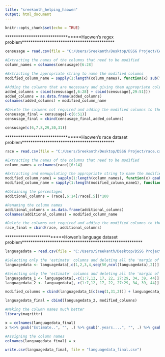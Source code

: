 ```yaml
---
title: "sreekanth_helping_haowen"
output: html_document
---
```


```r
knitr::opts_chunk$set(echo = TRUE)
```

**********************************Haowen's regex problem*******************************************
```r

censusage = read.csv(file = "C:/Users/Sreekanth/Desktop/DSSG Project/CensusAge.csv", na.strings = "")

#Extracting the names of the columns that need to be modified
column_names = colnames(censusage)[6:28]

#Extracting the appropriate string to name the modified columns
modified_column_name = sapply(1:length(column_names), function(x) sub(".*Male....", "", column_names[x]))

#Adding the columns that are necessary and giving them appropriate column names 
added_columns = cbind(censusage[,6:28] + cbind(censusage[,29:51]))
added_columns = as.data.frame(added_columns)
colnames(added_columns) = modified_column_name

#Delete the columns not required and adding the modified columns to the main censusage dataset
censusage_final = censusage[-c(6:51)]
censusage_final = cbind(censusage_final,added_columns)

```


```r
censusage[c(6,7,8,29,30,31)]
```
**********************************Haowen's race dataset problem*******************************************
```r
race = read.csv(file = "C:/Users/Sreekanth/Desktop/DSSG Project/race.csv", na.strings = "")

#Extracting the names of the columns that need to be modified
column_names = colnames(race)[6:14]

#Extracting and manupulating the appropriate string to name the modified columns
modified_column_name1 = sapply(1:length(column_names), function(x) gsub(".*Total....", "", column_names[x]))
modified_column_name = sapply(1:length(modified_column_name1), function(x) paste0("Perecentage ", modified_column_name1[x]))

#Obtaining the percentages
additional_columns = (race[,6:14]/race[,5])*100

#Renaming the column names
additional_columns = as.data.frame(additional_columns)
colnames(additional_columns) = modified_column_name

#Delete the columns not required and adding the modified columns to the main censusage dataset
race_final = cbind(race, additional_columns)
```


**************************Howen's language dataset problem********************************************************
```r
languagedata = read.csv(file = "C:/Users/Sreekanth/Desktop/DSSG Project/languagedata.csv", skip = 1, na.strings = "")

#Selecting only the 'estimate' columns and deleting all the 'margin of erro'r columns
languagedata <- languagedata[,c(1,2,3,4,seq(50,ncol(languagedata),2))]

#Selecting only the 'estimate' columns and deleting all the 'margin of erro'r columns
languagedata_1 <- languagedata[,-c(1:7,12, 17, 22, 27:29, 34, 39, 44)]
languagedata_2 <- languagedata[, c(1:7,12, 17, 22, 27:29, 34, 39, 44)]

modified_columns = cbind(languagedata_1[c(seq(1,31,2))] + languagedata_1[c(seq(2,32,2))])

languagedata_final = cbind(languagedata_2, modified_columns)

#Making the column names much better
library(magrittr)

x = colnames(languagedata_final)
x %<>% gsub("Estimate..", "", .) %>% gsub(".years....", "", .) %>% gsub("over....", "", .) %>% gsub("Speak", "", .)

#Assigning the column names
colnames(languagedata_final) = x

write.csv(languagedata_final, file = "languagedata_final.csv")
```
